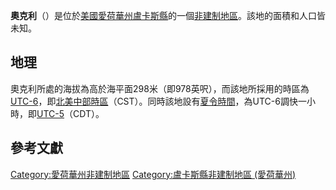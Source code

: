 {{noteTA
|G1=USState
|G2=地名
|G3=Unit
}}
{{Infobox settlement
|official_name            = 奧克利
|native_name = Oakley
|settlement_type          = [[非建制地區|非建制地區]]
|image_skyline            = 
|imagesize                = 
|image_map                = 
|mapsize                  = 
|pushpin_map              = USA Iowa
|pushpin_label            = 奧克利
|pushpin_label_position   = top
|pushpin_map_caption      = 奧克利在愛荷華州的位置
|subdivision_type         = [[世界政區索引|國家]]
|subdivision_type1        = [[美国州份|州份]]
|subdivision_type2        = [[愛荷華州行政区划|縣]]
|subdivision_name         = [[美国|美国]]
|subdivision_name1        = [[愛荷華州|愛荷華州]]
|subdivision_name2        = [[盧卡斯縣_(愛荷華州)|盧卡斯縣]]
|elevation_ft             = 978
|elevation_m              = 298
|area_total_km2           = 
|area_total_sq_mi         = 
|area_land_km2            = 
|area_land_sq_mi          = 
|area_water_km2           = 
|area_water_sq_mi         = 
|population_as_of         = 2010
|population_footnotes     = 
|population_total         = 
|population_metro         = 
|population_density_km2   = auto
|population_density_sq_mi = auto
|timezone                 = [[北美中部时区|北美中部时区]]
|utc_offset               = -6
|coordinates              = {{coord|41|06|04|N|93|21|55|W|display=inline,title}}
| coor_pinpoint           = 
| coordinates_footnotes   = 
|timezone_DST             = CDT
|utc_offset_DST           = -5
|postal_code_type         = [[美國郵區編號|郵區編號]]
|postal_code              = 
|area_code                = {{link-en|电话区号641|Area code 641|641}}
|blank_name = [[地名信息系统|GNIS ID]]
|blank_info = 459774<ref name="GNIS">{{cite gnis|459774|Oakley}}</ref>
}}
'''奧克利'''（{{lang-en|Oakley}}）是位於[[美國|美國]][[愛荷華州|愛荷華州]][[盧卡斯縣_(愛荷華州)|盧卡斯縣]]的一個[[非建制地區|非建制地區]]。該地的面積和人口皆未知。

== 地理 ==
奧克利所處的海拔為高於海平面298米（即978英呎），而該地所採用的時區為[[UTC-6|UTC-6]]，即[[北美中部時區|北美中部時區]]（CST）。同時該地設有[[夏令時間|夏令時間]]，為UTC-6調快一小時，即[[UTC-5|UTC-5]]（CDT）。

== 參考文獻 ==
{{reflist}}

{{盧卡斯縣 (愛荷華州)}}

{{DEFAULTSORT:Oakley}}
[[Category:愛荷華州非建制地區|Category:愛荷華州非建制地區]]
[[Category:盧卡斯縣非建制地區_(愛荷華州)|Category:盧卡斯縣非建制地區 (愛荷華州)]]

{{Iowa-geo-stub}}